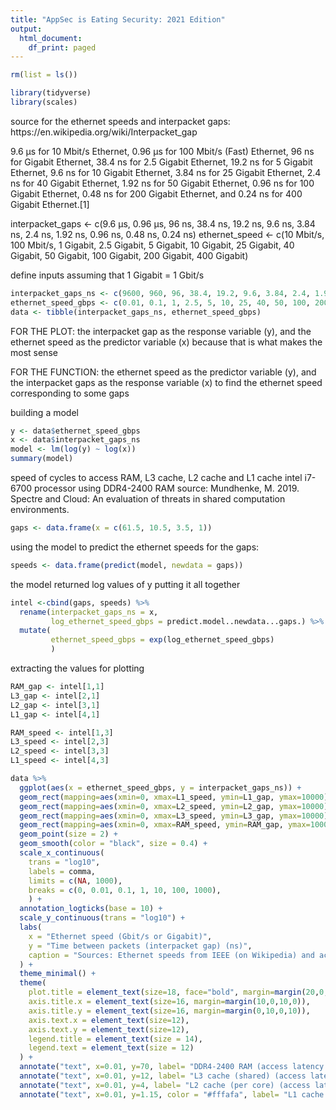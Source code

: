 ```yaml
---
title: "AppSec is Eating Security: 2021 Edition"
output:
  html_document:
    df_print: paged
---
```


```r
rm(list = ls())
```

```r
library(tidyverse)
library(scales)
```

source for the ethernet speeds and interpacket gaps: 
https://en.wikipedia.org/wiki/Interpacket_gap

9.6 µs for 10 Mbit/s Ethernet,
0.96 µs for 100 Mbit/s (Fast) Ethernet,
96 ns for Gigabit Ethernet,
38.4 ns for 2.5 Gigabit Ethernet,
19.2 ns for 5 Gigabit Ethernet,
9.6 ns for 10 Gigabit Ethernet,
3.84 ns for 25 Gigabit Ethernet,
2.4 ns for 40 Gigabit Ethernet,
1.92 ns for 50 Gigabit Ethernet,
0.96 ns for 100 Gigabit Ethernet,
0.48 ns for 200 Gigabit Ethernet, and
0.24 ns for 400 Gigabit Ethernet.[1]

interpacket_gaps <- c(9.6 µs, 0.96 µs, 96 ns, 38.4 ns, 19.2 ns, 9.6 ns, 3.84 ns, 2.4 ns, 1.92 ns, 0.96 ns, 0.48 ns, 0.24 ns)
ethernet_speed <- c(10 Mbit/s, 100 Mbit/s, 1 Gigabit, 2.5 Gigabit, 5 Gigabit, 10 Gigabit, 25 Gigabit, 40 Gigabit, 50 Gigabit, 100 Gigabit, 200 Gigabit, 400 Gigabit)

define inputs assuming that 1 Gigabit =  1 Gbit/s
```r
interpacket_gaps_ns <- c(9600, 960, 96, 38.4, 19.2, 9.6, 3.84, 2.4, 1.92, 0.96, 0.48, 0.24)
ethernet_speed_gbps <- c(0.01, 0.1, 1, 2.5, 5, 10, 25, 40, 50, 100, 200, 400)
data <- tibble(interpacket_gaps_ns, ethernet_speed_gbps)
```

FOR THE PLOT:
the interpacket gap as the response variable (y), and
the ethernet speed as the predictor variable (x)
because that is what makes the most sense

FOR THE FUNCTION: 
the ethernet speed as the predictor variable (y), and
the interpacket gaps as the response variable (x)
to find the ethernet speed corresponding to some gaps

building a model
```r
y <- data$ethernet_speed_gbps
x <- data$interpacket_gaps_ns
model <- lm(log(y) ~ log(x))
summary(model)
```

speed of cycles to access RAM, L3 cache, L2 cache and L1 cache
intel i7-6700 processor using DDR4-2400 RAM
source: Mundhenke, M. 2019. Spectre and Cloud: An evaluation of threats in shared computation environments.
```r
gaps <- data.frame(x = c(61.5, 10.5, 3.5, 1))
```

using the model to predict the ethernet speeds for the gaps:
```r
speeds <- data.frame(predict(model, newdata = gaps))
```

the model returned log values of y
putting it all together 
```r
intel <-cbind(gaps, speeds) %>%
  rename(interpacket_gaps_ns = x, 
         log_ethernet_speed_gbps = predict.model..newdata...gaps.) %>%
  mutate(
         ethernet_speed_gbps = exp(log_ethernet_speed_gbps)
         )
```

extracting the values for plotting
```r
RAM_gap <- intel[1,1]
L3_gap <- intel[2,1]
L2_gap <- intel[3,1]
L1_gap <- intel[4,1]

RAM_speed <- intel[1,3]
L3_speed <- intel[2,3]
L2_speed <- intel[3,3]
L1_speed <- intel[4,3]
```

```r
data %>%
  ggplot(aes(x = ethernet_speed_gbps, y = interpacket_gaps_ns)) +
  geom_rect(mapping=aes(xmin=0, xmax=L1_speed, ymin=L1_gap, ymax=10000), fill = "#6b9080", alpha=0.3) +
  geom_rect(mapping=aes(xmin=0, xmax=L2_speed, ymin=L2_gap, ymax=10000), fill = "#a4c3b2", alpha=0.3) +
  geom_rect(mapping=aes(xmin=0, xmax=L3_speed, ymin=L3_gap, ymax=10000), fill = "#cce3de", alpha=0.3) +
  geom_rect(mapping=aes(xmin=0, xmax=RAM_speed, ymin=RAM_gap, ymax=10000), fill = "#eaf4f4", alpha=0.3) +
  geom_point(size = 2) + 
  geom_smooth(color = "black", size = 0.4) +
  scale_x_continuous(
    trans = "log10", 
    labels = comma, 
    limits = c(NA, 1000),
    breaks = c(0, 0.01, 0.1, 1, 10, 100, 1000),
    ) +
  annotation_logticks(base = 10) +
  scale_y_continuous(trans = "log10") +
  labs(
    x = "Ethernet speed (Gbit/s or Gigabit)",
    y = "Time between packets (interpacket gap) (ns)",
    caption = "Sources: Ethernet speeds from IEEE (on Wikipedia) and access latencies for DDR4-2400 RAM and\n Intel i7-6700 processor caches from Mundhenke, M. 2019 (Spectre and Cloud: An evaluation of threats in shared computation environments).\n Note that axes are on a logarithmic scale."
  ) + 
  theme_minimal() + 
  theme(
    plot.title = element_text(size=18, face="bold", margin=margin(20,0,20,0), hjust = 0.5, vjust = 0),
    axis.title.x = element_text(size=16, margin=margin(10,0,10,0)),
    axis.title.y = element_text(size=16, margin=margin(0,10,0,10)),
    axis.text.x = element_text(size=12),
    axis.text.y = element_text(size=12),
    legend.title = element_text(size = 14),
    legend.text = element_text(size = 12)
  ) +
  annotate("text", x=0.01, y=70, label= "DDR4-2400 RAM (access latency: 61.5 ns)", hjust = 0) +
  annotate("text", x=0.01, y=12, label= "L3 cache (shared) (access latency: 42 cycles ~ 10.5 ns)", hjust = 0) +
  annotate("text", x=0.01, y=4, label= "L2 cache (per core) (access latency: 14 cycles ~ 3.5 ns)", hjust = 0) +
  annotate("text", x=0.01, y=1.15, color = "#fffafa", label= "L1 cache (per core) (access latency: 4 cycles ~ 1 ns)", hjust = 0)
```
